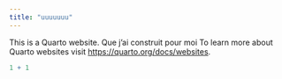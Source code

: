 ```yaml
---
title: "uuuuuuu"
---
```


This is a Quarto website.
Que j'ai construit pour moi
To learn more about Quarto websites visit <https://quarto.org/docs/websites>.

```r
1 + 1
```

